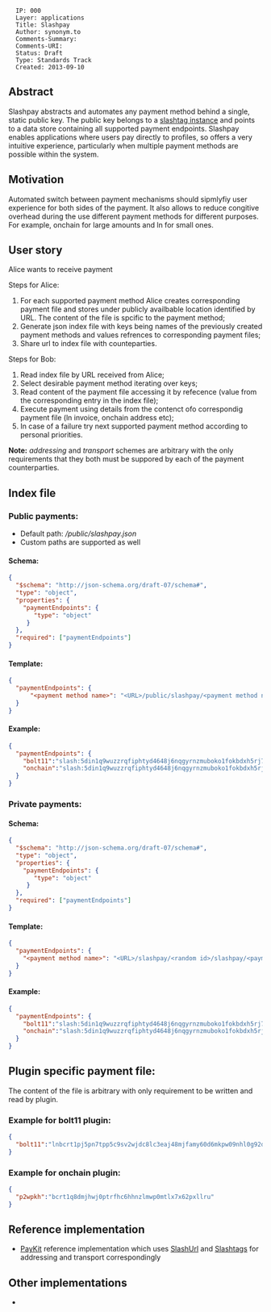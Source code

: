 <pre>
  IP: 000 
  Layer: applications
  Title: Slashpay
  Author: synonym.to
  Comments-Summary: 
  Comments-URI: 
  Status: Draft 
  Type: Standards Track
  Created: 2013-09-10
</pre>

== Abstract ==
Slashpay abstracts and automates any payment method behind a single, static public key. The public key belongs to a [https://github.com/synonymdev/slashtags/tree/master/packages/slashtag slashtag instance] and points to a data store containing all supported payment endpoints. Slashpay enables applications where users pay directly to profiles, so offers a very intuitive experience, particularly when multiple payment methods are possible within the system.  

== Motivation ==
Automated switch between payment mechanisms should sipmlyfiy user experience for both sides of the payment. It also allows to reduce congitive overhead during the use different payment methods for different purposes. For example, onchain for large amounts and ln for small ones.

== User story ==

Alice wants to receive payment

Steps for Alice:
# For each supported payment method Alice creates corresponding payment file and stores under publicly availbable location identified by URL. The content of the file is spcific to the payment method;
# Generate json index file with keys being names of the previously created payment methods and values refrences to corresponding payment files;
# Share url to index file with counteparties.

Steps for Bob:
# Read index file by URL received from Alice;
# Select desirable payment method iterating over keys;
# Read content of the payment file accessing it by refecence (value from the corresponding entry in the index file);
# Execute payment using details from the contenct ofo correspondig payment file (ln invoice, onchain address etc);
# In case of a failure try next supported payment method according to personal priorities.

'''Note:''' ''addressing'' and ''transport'' schemes are arbitrary with the only requirements that they both must be suppored by each of the payment counterparties.

== Index file ==

=== Public payments: ===
* Default path: ''/public/slashpay.json''
* Custom paths are supported as well

==== Schema: ====
<syntaxhighlight lang="json">
{
  "$schema": "http://json-schema.org/draft-07/schema#",
  "type": "object",
  "properties": {
    "paymentEndpoints": {
       "type": "object"
     }
  },
  "required": ["paymentEndpoints"]
}
</syntaxhighlight>

==== Template: ====
<syntaxhighlight lang="json">
{
  "paymentEndpoints": {
      "<payment method name>": "<URL>/public/slashpay/<payment method name>/slashpay.json"
  }
}
</syntaxhighlight>

==== Example: ====
<syntaxhighlight lang="json">
{
  "paymentEndpoints": {
    "bolt11":"slash:5din1q9wuzzrqfiphtyd4648j6nqgyrnzmuboko1fokbdxh5rj7y/public/slashpay/bolt11/slashpay.json?relay=http://localhost:3000#",
    "onchain":"slash:5din1q9wuzzrqfiphtyd4648j6nqgyrnzmuboko1fokbdxh5rj7y/public/slashpay/onchain/slashpay.json?relay=http://localhost:3000#",
  }
}
</syntaxhighlight>

=== Private payments: ===

==== Schema: ====
<syntaxhighlight lang="json">
{
  "$schema": "http://json-schema.org/draft-07/schema#",
  "type": "object",
  "properties": {
    "paymentEndpoints": {
       "type": "object"
     }
  },
  "required": ["paymentEndpoints"]
}
</syntaxhighlight>

==== Template: ====
<syntaxhighlight lang="json">
{
  "paymentEndpoints": {
    "<payment method name>": "<URL>/slashpay/<random id>/slashpay/<payment method name>/slashpay.json"
  }
}
</syntaxhighlight>

==== Example: ====
<syntaxhighlight lang="json">
{
  "paymentEndpoints": {
    "bolt11":"slash:5din1q9wuzzrqfiphtyd4648j6nqgyrnzmuboko1fokbdxh5rj7y/slashpay/FFFFFFFF-FFFF-FFFF-FFFF-FFFFFFFFFFFF/slashpay/bolt11/slashpay.json?relay=http://localhost:3000#encryptionKey=ozpcsq7qfcpumobamisgdqunqn4osopbmmiip8y4d6nuuawhiyiy",
    "onchain":"slash:5din1q9wuzzrqfiphtyd4648j6nqgyrnzmuboko1fokbdxh5rj7y/slashpay/FFFFFFFF-FFFF-FFFF-FFFF-FFFFFFFFFFFF/slashpay/onchain/slashpay.json?relay=http://localhost:300#encryptionKey=ozpcsq7qfcpumobamisgdqunqn4osopbmmiip8y4d6nuuawhiyiy"
  }
}
</syntaxhighlight>

== Plugin specific payment file: ==

The content of the file is arbitrary with only requirement to be written and read by plugin.

=== Example for '''bolt11''' plugin: ===
<syntaxhighlight lang="json">
{
  "bolt11":"lnbcrt1pj5pn7tpp5c9sv2wjdc8lc3eaj48mjfamy60d6mkpw09nhl0g92dm8gk7kqmsqdqqcqzzsxqr23ssp5ml7jh23fqz94a889uxjludht0pvf9dtxjslsahtwtpd8lzksp2zq9qyyssqm79hxquhzeltvhjm367lzlnx7fck4guemel6httr5hzdncf4uu4hum0v8gtu46kunknqtxzrqjchw5gyn96j43uwwvdtvd5ypwc5cacp9e33v0"
}
</syntaxhighlight>
=== Example for '''onchain''' plugin: ===
<syntaxhighlight lang="json">
{
  "p2wpkh":"bcrt1q8dmjhwj0ptrfhc6hhnzlmwp0mtlx7x62pxllru"
}
</syntaxhighlight>

== Reference implementation ==
* [https://github.com/slashtags/slashpay-solo PayKit] reference implementation which uses [https://github.com/slashtags/url SlashUrl] and [https://github.com/slashtags/web-relay Slashtags] for addressing and transport correspondingly

== Other implementations ==
*
